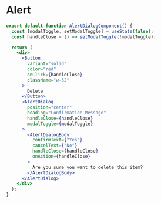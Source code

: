 # Alert


<div class="flex justify-center">
  <AlertDialogComponent />
</div>

```jsx code copy
export default function AlertDialogComponent() {
  const [modalToggle, setModalToggle] = useState(false);
  const handleClose = () => setModalToggle(!modalToggle);

  return (
    <div>
      <Button
        variant="solid"
        color="red"
        onClick={handleClose}
        className="w-32"
      >
        Delete
      </Button>
      <AlertDialog
        position="center"
        heading="Confirmation Message"
        handleClose={handleClose}
        modalToggle={modalToggle}
      >
        <AlertDialogBody
          confirmText={"Yes"}
          cancelText={"No"}
          handleClose={handleClose}
          onAction={handleClose}
        >
          Are you sure you want to delete this item?
        </AlertDialogBody>
      </AlertDialog>
    </div>
  );
}
```
